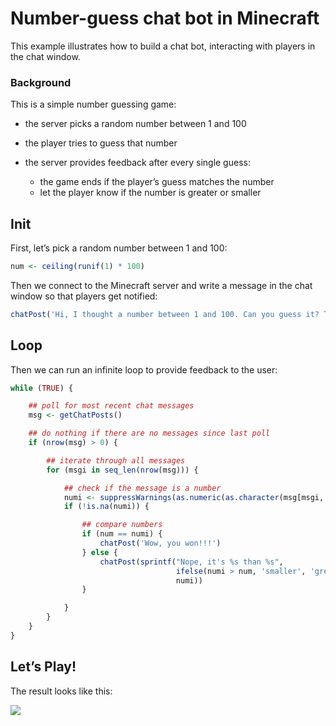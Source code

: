 # Number-guess chat bot in Minecraft

This example illustrates how to build a chat bot, interacting with players in the chat window.

### Background

This is a simple number guessing game:

* the server picks a random number between 1 and 100
* the player tries to guess that number
* the server provides feedback after every single guess:

    * the game ends if the player's guess matches the number
    * let the player know if the number is greater or smaller

## Init

First, let's pick a random number between 1 and 100:

```r
num <- ceiling(runif(1) * 100)
```

Then we connect to the Minecraft server and write a message in the chat window so that players get notified:

```r
chatPost('Hi, I thought a number between 1 and 100. Can you guess it? Type numbers in the chat window!')
```

## Loop

Then we can run an infinite loop to provide feedback to the user:

```r
while (TRUE) {

    ## poll for most recent chat messages
    msg <- getChatPosts()

    ## do nothing if there are no messages since last poll
    if (nrow(msg) > 0) {

        ## iterate through all messages
        for (msgi in seq_len(nrow(msg))) {

            ## check if the message is a number
            numi <- suppressWarnings(as.numeric(as.character(msg[msgi, 'message'])))
            if (!is.na(numi)) {

                ## compare numbers
                if (num == numi) {
                    chatPost('Wow, you won!!!')
                } else {
                    chatPost(sprintf("Nope, it's %s than %s",
                                     ifelse(numi > num, 'smaller', 'greater'),
                                     numi))
                }

            }
        }
    }
}
```

## Let's Play!

The result looks like this:

![](figure/guessnum.png)
